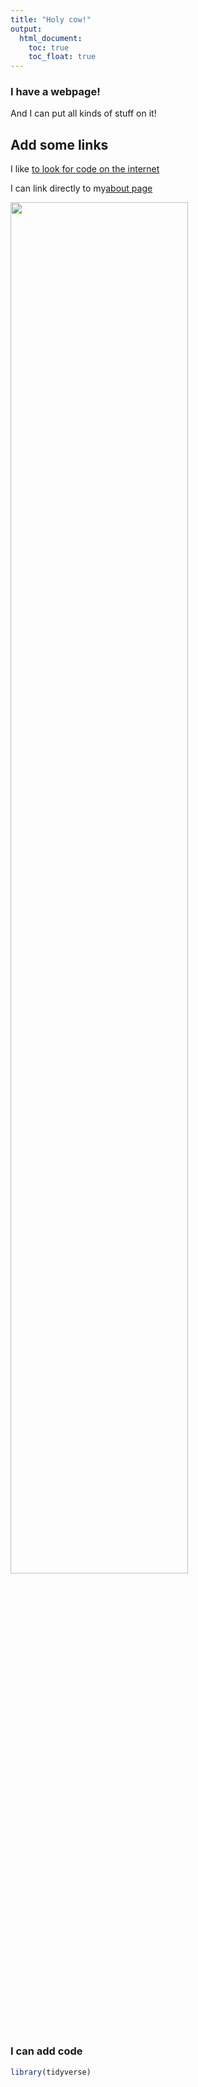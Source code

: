 ```yaml
---
title: "Holy cow!"
output:
  html_document:
    toc: true
    toc_float: true
---
```


### I have a webpage!

And I can put all kinds of stuff on it!

## Add some links

I like [to look for code on the internet](https://www.geogle.com)

I can link directly to my[about page](about.html)

<img src="./images/test.png" style="width:75%">

### I can add code

```r
library(tidyverse)
```

